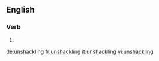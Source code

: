 ==English==

===Verb===
{{head|en|present participle}}

# {{present participle of|unshackle|lang=en}}

[[de:unshackling]]
[[fr:unshackling]]
[[it:unshackling]]
[[vi:unshackling]]